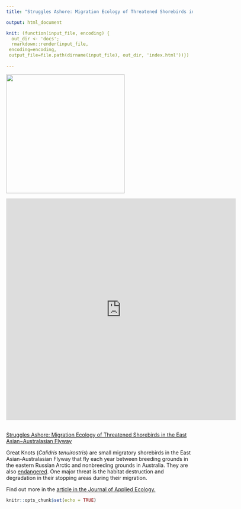 ```yaml
---
title: "Struggles Ashore: Migration Ecology of Threatened Shorebirds in the East Asian−Australasian Flyway"

output: html_document

knit: (function(input_file, encoding) {
  out_dir <- 'docs';
  rmarkdown::render(input_file,
 encoding=encoding,
 output_file=file.path(dirname(input_file), out_dir, 'index.html'))})
 
---
```

![](https://raw.githubusercontent.com/chanyingchi/greatknot.stops/master/GK-sat-tag.jpg){width=320px}

<iframe width="620px" height="597px" src="https://www.yumpu.com/en/embed/view/9jUtXd3S8YaIozr4" frameborder="0" allowfullscreen="true"  allowtransparency="true"></iframe><br><a href="https://www.yumpu.com/en/document/view/65623756/struggles-ashore-migration-ecology-of-threatened-shorebirds-in-the-east-asian-australasian-flyway" title="Struggles Ashore: Migration Ecology of Threatened Shorebirds in the East Asian−Australasian Flyway" target="_blank">Struggles Ashore: Migration Ecology of Threatened Shorebirds in the East Asian−Australasian Flyway</a>


Great Knots (_Calidris tenuirostris_) are small migratory shorebirds in the East Asian-Australasian Flyway that fly each year between breeding grounds in the eastern Russian Arctic and nonbreeding grounds in Australia. They are also [endangered](https://www.iucnredlist.org/species/22693359/155482913). One major threat is the habitat destruction and degradation in their stopping areas during their migration.


Find out more in the [article in the Journal of Applied Ecology.](https://doi.org/10.1111/1365-2664.13474)


```r
knitr::opts_chunk$set(echo = TRUE)
```


